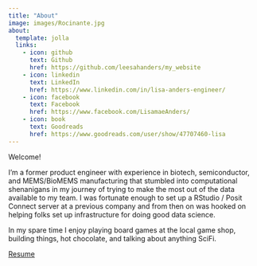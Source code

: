 ```yaml
---
title: "About"
image: images/Rocinante.jpg
about:
  template: jolla
  links:
    - icon: github
      text: Github
      href: https://github.com/leesahanders/my_website
    - icon: linkedin
      text: LinkedIn
      href: https://www.linkedin.com/in/lisa-anders-engineer/
    - icon: facebook
      text: Facebook
      href: https://www.facebook.com/LisamaeAnders/
    - icon: book
      text: Goodreads
      href: https://www.goodreads.com/user/show/47707460-lisa
---
```


Welcome!

I'm a former product engineer with experience in biotech, semiconductor, and MEMS/BioMEMS manufacturing that stumbled into computational shenanigans in my journey of trying to make the most out of the data available to my team. I was fortunate enough to set up a RStudio / Posit Connect server at a previous company and from then on was hooked on helping folks set up infrastructure for doing good data science. 

In my spare time I enjoy playing board games at the local game shop, building things, hot chocolate, and talking about anything SciFi.

<a href="https://github.com/leesahanders/Anders_Resume/blob/main/Anders_2022.pdf" class="download" title="Download Resume">Resume</a>	